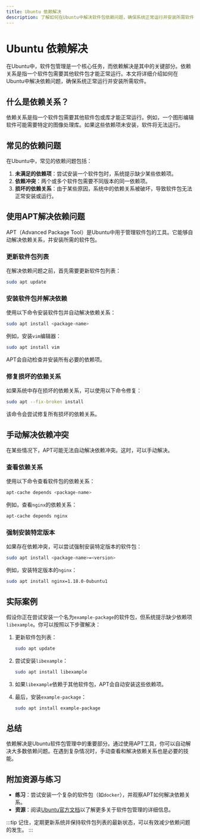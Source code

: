 ```yaml
---
title: Ubuntu 依赖解决
description: 了解如何在Ubuntu中解决软件包依赖问题，确保系统正常运行并安装所需软件。
---
```


# Ubuntu 依赖解决

在Ubuntu中，软件包管理是一个核心任务，而依赖解决是其中的关键部分。依赖关系是指一个软件包需要其他软件包才能正常运行。本文将详细介绍如何在Ubuntu中解决依赖问题，确保系统正常运行并安装所需软件。

## 什么是依赖关系？

依赖关系是指一个软件包需要其他软件包或库才能正常运行。例如，一个图形编辑软件可能需要特定的图像处理库。如果这些依赖项未安装，软件将无法运行。

## 常见的依赖问题

在Ubuntu中，常见的依赖问题包括：

1. **未满足的依赖项**：尝试安装一个软件包时，系统提示缺少某些依赖项。
2. **依赖冲突**：两个或多个软件包需要不同版本的同一依赖项。
3. **损坏的依赖关系**：由于某些原因，系统中的依赖关系被破坏，导致软件包无法正常安装或运行。

## 使用APT解决依赖问题

APT（Advanced Package Tool）是Ubuntu中用于管理软件包的工具。它能够自动解决依赖关系，并安装所需的软件包。

### 更新软件包列表

在解决依赖问题之前，首先需要更新软件包列表：

```bash
sudo apt update
```

### 安装软件包并解决依赖

使用以下命令安装软件包并自动解决依赖关系：

```bash
sudo apt install <package-name>
```

例如，安装`vim`编辑器：

```bash
sudo apt install vim
```

APT会自动检查并安装所有必要的依赖项。

### 修复损坏的依赖关系

如果系统中存在损坏的依赖关系，可以使用以下命令修复：

```bash
sudo apt --fix-broken install
```

该命令会尝试修复所有损坏的依赖关系。

## 手动解决依赖冲突

在某些情况下，APT可能无法自动解决依赖冲突。这时，可以手动解决。

### 查看依赖关系

使用以下命令查看软件包的依赖关系：

```bash
apt-cache depends <package-name>
```

例如，查看`nginx`的依赖关系：

```bash
apt-cache depends nginx
```

### 强制安装特定版本

如果存在依赖冲突，可以尝试强制安装特定版本的软件包：

```bash
sudo apt install <package-name>=<version>
```

例如，安装特定版本的`nginx`：

```bash
sudo apt install nginx=1.18.0-0ubuntu1
```

## 实际案例

假设你正在尝试安装一个名为`example-package`的软件包，但系统提示缺少依赖项`libexample`。你可以按照以下步骤解决：

1. 更新软件包列表：

   ```bash
   sudo apt update
   ```

2. 尝试安装`libexample`：

   ```bash
   sudo apt install libexample
   ```

3. 如果`libexample`依赖于其他软件包，APT会自动安装这些依赖项。

4. 最后，安装`example-package`：

   ```bash
   sudo apt install example-package
   ```

## 总结

依赖解决是Ubuntu软件包管理中的重要部分。通过使用APT工具，你可以自动解决大多数依赖问题。在遇到复杂情况时，手动查看和解决依赖关系也是必要的技能。

## 附加资源与练习

- **练习**：尝试安装一个复杂的软件包（如`docker`），并观察APT如何解决依赖关系。
- **资源**：阅读[Ubuntu官方文档](https://help.ubuntu.com/)以了解更多关于软件包管理的详细信息。

:::tip
记住，定期更新系统并保持软件包列表的最新状态，可以有效减少依赖问题的发生。
:::